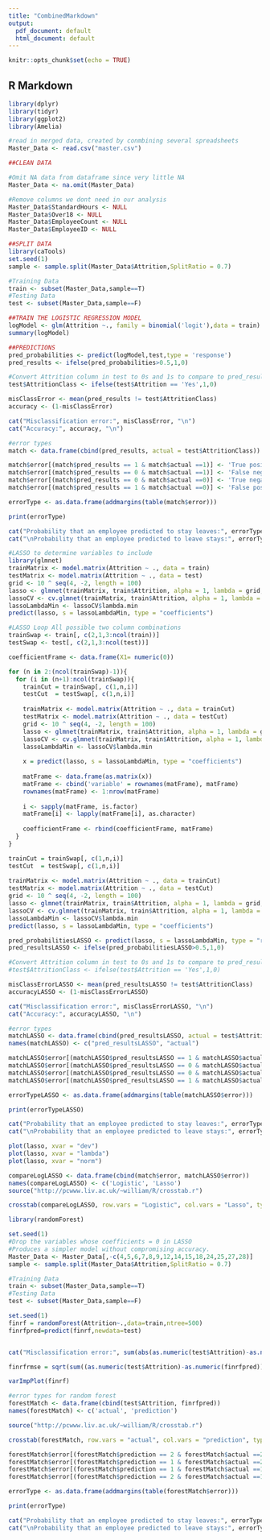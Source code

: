 ```yaml
---
title: "CombinedMarkdown"
output:
  pdf_document: default
  html_document: default
---
```


```r
knitr::opts_chunk$set(echo = TRUE)
```

## R Markdown

```r
library(dplyr)
library(tidyr)
library(ggplot2)
library(Amelia)
```

```r
#read in merged data, created by conmbining several spreadsheets
Master_Data <- read.csv("master.csv")
```

```r
##CLEAN DATA

#Omit NA data from dataframe since very little NA
Master_Data <- na.omit(Master_Data)

#Remove columns we dont need in our analysis
Master_Data$StandardHours <- NULL
Master_Data$Over18 <- NULL
Master_Data$EmployeeCount <- NULL
Master_Data$EmployeeID <- NULL
```

```r
##SPLIT DATA
library(caTools)
set.seed(1)
sample <- sample.split(Master_Data$Attrition,SplitRatio = 0.7)

#Training Data
train <- subset(Master_Data,sample==T)
#Testing Data
test <- subset(Master_Data,sample==F)
```

```r
##TRAIN THE LOGISTIC REGRESSION MODEL
logModel <- glm(Attrition ~., family = binomial('logit'),data = train)
summary(logModel)
```

```r
##PREDICTIONS
pred_probabilities <- predict(logModel,test,type = 'response')
pred_results <- ifelse(pred_probabilities>0.5,1,0)

#Convert Attrition column in test to 0s and 1s to compare to pred_results
test$AttritionClass <- ifelse(test$Attrition == 'Yes',1,0)

misClassError <- mean(pred_results != test$AttritionClass)
accuracy <- (1-misClassError)

cat("Misclassification error:", misClassError, "\n")
cat("Accuracy:", accuracy, "\n")
```

```r
#error types
match <- data.frame(cbind(pred_results, actual = test$AttritionClass))

match$error[(match$pred_results == 1 & match$actual ==1)] <- 'True positive'
match$error[(match$pred_results == 0 & match$actual ==1)] <- 'False negative'
match$error[(match$pred_results == 0 & match$actual ==0)] <- 'True negative'
match$error[(match$pred_results == 1 & match$actual ==0)] <- 'False positive'

errorType <- as.data.frame(addmargins(table(match$error)))

print(errorType)

cat("Probability that an employee predicted to stay leaves:", errorType[1, 2]/(errorType[1, 2] + errorType[3, 2]))
cat("\nProbability that an employee predicted to leave stays:", errorType[2, 2]/(errorType[2, 2] + errorType[4, 2]))
```

```r
#LASSO to determine variables to include
library(glmnet)
trainMatrix <- model.matrix(Attrition ~ ., data = train)
testMatrix <- model.matrix(Attrition ~ ., data = test)
grid <- 10 ^ seq(4, -2, length = 100)
lasso <- glmnet(trainMatrix, train$Attrition, alpha = 1, lambda = grid, thresh = 1e-12, family = "binomial")
lassoCV <- cv.glmnet(trainMatrix, train$Attrition, alpha = 1, lambda = grid, thresh = 1e-12, family = "binomial")
lassoLambdaMin <- lassoCV$lambda.min
predict(lasso, s = lassoLambdaMin, type = "coefficients")
```

```r
#LASSO Loop All possible two column combinations
trainSwap <- train[, c(2,1,3:ncol(train))]
testSwap <- test[, c(2,1,3:ncol(test))]

coefficientFrame <- data.frame(X1= numeric(0))

for (n in 2:(ncol(trainSwap)-1)){
  for (i in (n+1):ncol(trainSwap)){
    trainCut = trainSwap[, c(1,n,i)]
    testCut  = testSwap[, c(1,n,i)]
    
    trainMatrix <- model.matrix(Attrition ~ ., data = trainCut)
    testMatrix <- model.matrix(Attrition ~ ., data = testCut)
    grid <- 10 ^ seq(4, -2, length = 100)
    lasso <- glmnet(trainMatrix, train$Attrition, alpha = 1, lambda = grid, thresh = 1e-12, family = "binomial")
    lassoCV <- cv.glmnet(trainMatrix, train$Attrition, alpha = 1, lambda = grid, thresh = 1e-12, family = "binomial")
    lassoLambdaMin <- lassoCV$lambda.min
    
    x = predict(lasso, s = lassoLambdaMin, type = "coefficients")
    
    matFrame <- data.frame(as.matrix(x))
    matFrame <- cbind('variable' = rownames(matFrame), matFrame)
    rownames(matFrame) <- 1:nrow(matFrame)
  
    i <- sapply(matFrame, is.factor)
    matFrame[i] <- lapply(matFrame[i], as.character)
    
    coefficientFrame <- rbind(coefficientFrame, matFrame)
  }
}


```

```r
trainCut = trainSwap[, c(1,n,i)]
testCut  = testSwap[, c(1,n,i)]
    
trainMatrix <- model.matrix(Attrition ~ ., data = trainCut)
testMatrix <- model.matrix(Attrition ~ ., data = testCut)
grid <- 10 ^ seq(4, -2, length = 100)
lasso <- glmnet(trainMatrix, train$Attrition, alpha = 1, lambda = grid, thresh = 1e-12, family = "binomial")
lassoCV <- cv.glmnet(trainMatrix, train$Attrition, alpha = 1, lambda = grid, thresh = 1e-12, family = "binomial")
lassoLambdaMin <- lassoCV$lambda.min
predict(lasso, s = lassoLambdaMin, type = "coefficients")
```

```r
pred_probabilitiesLASSO <- predict(lasso, s = lassoLambdaMin, type = "response", newx = testMatrix)
pred_resultsLASSO <- ifelse(pred_probabilitiesLASSO>0.5,1,0)

#Convert Attrition column in test to 0s and 1s to compare to pred_results
#test$AttritionClass <- ifelse(test$Attrition == 'Yes',1,0)

misClassErrorLASSO <- mean(pred_resultsLASSO != test$AttritionClass)
accuracyLASSO <- (1-misClassErrorLASSO)

cat("Misclassification error:", misClassErrorLASSO, "\n")
cat("Accuracy:", accuracyLASSO, "\n")
```

```r
#error types
matchLASSO <- data.frame(cbind(pred_resultsLASSO, actual = test$AttritionClass))
names(matchLASSO) <- c("pred_resultsLASSO", "actual")

matchLASSO$error[(matchLASSO$pred_resultsLASSO == 1 & matchLASSO$actual ==1)] <- 'True positive'
matchLASSO$error[(matchLASSO$pred_resultsLASSO == 0 & matchLASSO$actual ==1)] <- 'False negative'
matchLASSO$error[(matchLASSO$pred_resultsLASSO == 0 & matchLASSO$actual ==0)] <- 'True negative'
matchLASSO$error[(matchLASSO$pred_resultsLASSO == 1 & matchLASSO$actual ==0)] <- 'False positive'

errorTypeLASSO <- as.data.frame(addmargins(table(matchLASSO$error)))

print(errorTypeLASSO)

cat("Probability that an employee predicted to stay leaves:", errorTypeLASSO[1, 2]/(errorTypeLASSO[1, 2] + errorTypeLASSO[3, 2]))
cat("\nProbability that an employee predicted to leave stays:", errorTypeLASSO[2, 2]/(errorTypeLASSO[2, 2] + errorTypeLASSO[4, 2]))
```


```r
plot(lasso, xvar = "dev")
plot(lasso, xvar = "lambda")
plot(lasso, xvar = "norm")
```

```r
compareLogLASSO <- data.frame(cbind(match$error, matchLASSO$error))
names(compareLogLASSO) <- c('Logistic', 'Lasso')
source("http://pcwww.liv.ac.uk/~william/R/crosstab.r")

crosstab(compareLogLASSO, row.vars = "Logistic", col.vars = "Lasso", type = "f", addmargins=TRUE)
```

```r
library(randomForest)

set.seed(1)
#Drop the variables whose coefficients = 0 in LASSO
#Produces a simpler model without compromising accuracy.
Master_Data <- Master_Data[,-c(4,5,6,7,8,9,12,14,15,18,24,25,27,28)]
sample <- sample.split(Master_Data$Attrition,SplitRatio = 0.7)

#Training Data
train <- subset(Master_Data,sample==T)
#Testing Data
test <- subset(Master_Data,sample==F)

set.seed(1)
finrf = randomForest(Attrition~.,data=train,ntree=500)
finrfpred=predict(finrf,newdata=test)


cat("Misclassification error:", sum(abs(as.numeric(test$Attrition)-as.numeric(finrfpred)))/nrow(test))

finrfrmse = sqrt(sum((as.numeric(test$Attrition)-as.numeric(finrfpred))^2)/nrow(test))

varImpPlot(finrf)
```

```r
#error types for random forest
forestMatch <- data.frame(cbind(test$Attrition, finrfpred))
names(forestMatch) <- c('actual', 'prediction')

source("http://pcwww.liv.ac.uk/~william/R/crosstab.r")

crosstab(forestMatch, row.vars = "actual", col.vars = "prediction", type = "f", addmargins=TRUE)

forestMatch$error[(forestMatch$prediction == 2 & forestMatch$actual ==2)] <- 'True positive'
forestMatch$error[(forestMatch$prediction == 1 & forestMatch$actual ==2)] <- 'False negative'
forestMatch$error[(forestMatch$prediction == 1 & forestMatch$actual ==1)] <- 'True negative'
forestMatch$error[(forestMatch$prediction == 2 & forestMatch$actual ==1)] <- 'False positive'

errorType <- as.data.frame(addmargins(table(forestMatch$error)))

print(errorType)

cat("Probability that an employee predicted to stay leaves:", errorType[1, 2]/(errorType[1, 2] + errorType[3, 2]))
cat("\nProbability that an employee predicted to leave stays:", errorType[2, 2]/(errorType[2, 2] + errorType[4, 2]))
```
